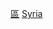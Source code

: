 {{Navbox
| name = 敘利亞二級行政區
| title = [[敘利亞]][[區 (敘利亞)|二級行政區]]
| state  = {{{state|autocollapse}}}
| bodyclass = hlist

| group1= [[哈塞克省]]
| list1 =
* [[哈塞克区]]
* [[卡米什利区]]
* [[马利基耶区]]
* [[艾因角区]]

| group2 = [[阿勒颇省]]
| list2 =
* [[賈巴爾薩曼區]]
* [[阿扎茲區]]
* [[阿夫林区]]
* [[艾因阿拉伯区]]
* [[阿塔勒布區]]
* [[巴卜区]]
* [[代爾哈菲爾區]]
* [[賈拉布魯斯區]]
* [[曼比季區]]
* [[塞菲拉區]]

| group3 = {{le|大马士革省 (敘利亞)|Damascus Governorate|大马士革省}}
| list3 =
* [[大馬士革市]]

| group4 = [[拉卡省]]
| list4 =
* [[拉卡區]]
* [[革命區]]
* [[泰勒艾卜耶德區]]

| group5 = [[苏韦达省]]
| list5 =
* [[蘇韋達區]]
* [[塞勒海德區]]
* [[舍赫巴區]]

| group6 = [[德拉省]]
| list6 =
* [[阿尔-塞奈迈因区]]
* [[德拉区]]
* [[伊兹拉区]]

| group7 = [[代尔祖尔省]]
| list7 =
* [[阿布凱馬勒區]]
* [[邁亞丁區]]
* [[代爾祖爾區]]

| group8 = [[哈馬省]]
| list8 =
* [[蘇恰拉比耶區]]
* [[哈馬區]]
* [[邁斯亞夫區]]
* [[瑪哈德區]]
* [[塞萊米耶區]]

| group9 = [[霍姆斯省]]
| list9 =
* [[穆凱拉姆區]]
* [[古賽爾區]]
* [[拉斯坦區]]
* [[霍姆斯區]]
* [[泰德穆爾區]]
* [[塔勒杜區]]
* [[泰勒凱萊赫區]]

| group10 = [[伊德利卜省]]
| list10 =
* [[埃里哈區]]
* [[哈利姆區]]
* [[伊德利卜區]]
* [[吉斯爾舒古爾區]]
* [[馬雷特努曼區]]

| group11 = [[拉塔基亚省]]
| list11 =
* [[哈法區]]
* [[賈柏萊區]]
* [[拉塔基亞區]]
* [[卡爾達哈區]]

| group12 = [[库奈特拉省]]
| list12 =
* [[弗克區]]
* [[庫奈特拉區]]

| group13 = [[大马士革农村省]]
| list13 =
* [[古塔法區]]
* [[奈卜克區]]
* [[泰勒區]]
* [[德拉雅區]]
* [[大馬士革中央農村區]]
* [[杜馬區]]
* [[蓋泰納區]]
* [[庫德西亞區]]
* [[那卜魯德區]]
* [[扎巴達尼區]]

| group14 = [[塔尔图斯省]]
| list14 =
* [[謝赫巴德爾區]]
* [[巴尼亞斯區]]
* [[杜拉基什區]]
* [[薩菲泰區]]
* [[塔爾圖斯區]]
}}<noinclude>

{{collapsible option}}

[[Category:敘利亞行政區劃模板|區]]
[[Category:各国二级行政区划导航模板|Syria]]
</noinclude>